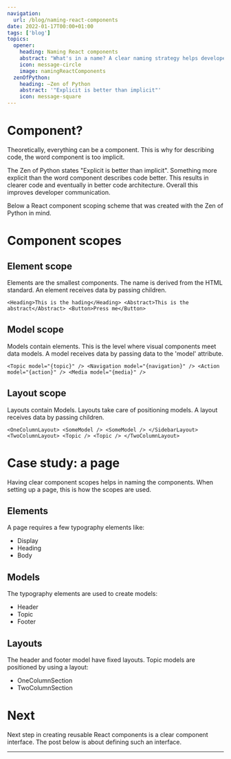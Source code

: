 ```yaml
---
navigation:
  url: /blog/naming-react-components
date: 2022-01-17T00:00+01:00
tags: ['blog']
topics:
  opener:
    heading: Naming React components
    abstract: "What's in a name? A clear naming strategy helps developers communicate. Most devs rather spend time writing component code than wasting time on a good component name."
    icon: message-circle
    image: namingReactComponents
  zenOfPython:
    heading: ―Zen of Python
    abstract: '"Explicit is better than implicit"'
    icon: message-square
---
```

# Component?

Theoretically, everything can be a component. This is why for describing code,
the word component is too implicit.

The Zen of Python states "Explicit is better than implicit". Something more
explicit than the word component describes code better. This results in clearer
code and eventually in better code architecture. Overall this improves developer
communication.

Below a React component scoping scheme that was created with the Zen of Python
in mind.

# Component scopes

## Element scope

Elements are the smallest components. The name is derived from the HTML
standard. An element receives data by passing children.

`<Heading>This is the hading</Heading> <Abstract>This is the abstract</Abstract>
<Button>Press me</Button>`

## Model scope

Models contain elements. This is the level where visual components meet data
models. A model receives data by passing data to the 'model' attribute.

`<Topic model="{topic}" /> <Navigation model="{navigation}" /> <Action
model="{action}" /> <Media model="{media}" />`

## Layout scope

Layouts contain Models. Layouts take care of positioning models. A layout
receives data by passing children.

`<OneColumnLayout> <SomeModel /> <SomeModel /> </SidebarLayout>
<TwoColumnLayout> <Topic /> <Topic /> </TwoColumnLayout>`

# Case study: a page

Having clear component scopes helps in naming the components. When setting up a
page, this is how the scopes are used.

## Elements

A page requires a few typography elements like:

* Display
* Heading
* Body

## Models

The typography elements are used to create models:

* Header
* Topic
* Footer

## Layouts

The header and footer model have fixed layouts. Topic models are positioned by
using a layout: 

* OneColumnSection
* TwoColumnSection

# Next

Next step in creating reusable React components is a clear component interface.
The post below is about defining such an interface.

---
